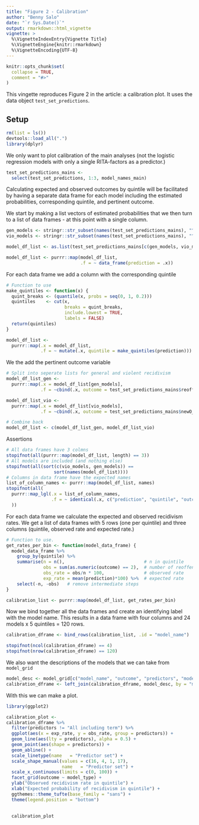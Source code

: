 ```yaml
---
title: "Figure 2 - Calibration"
author: "Benny Salo"
date: "`r Sys.Date()`"
output: rmarkdown::html_vignette
vignette: >
  %\VignetteIndexEntry{Vignette Title}
  %\VignetteEngine{knitr::rmarkdown}
  %\VignetteEncoding{UTF-8}
---
```


```r
knitr::opts_chunk$set(
  collapse = TRUE,
  comment = "#>"
)
```
This vingette reproduces Figure 2 in the article: a calibration plot. It uses the data object `test_set_predictions`.

## Setup
```r
rm(list = ls())
devtools::load_all(".")
library(dplyr)
```

We only want to plot calibration of the main analyses (not the logistic regression models with only a single RITA-factors as a predictor.)

```r
test_set_predictions_mains <- 
  select(test_set_predictions, 1:3, model_names_main)
```



Calculating expected and observed outcomes by quintile will be facilitated by having a separate data frame for each model including the estimated probabilities, corresponding quintile, and pertinent outcome.

We start by making a list vectors of estimated probabilities that we then turn to a list of data frames - at this point with a single column.

```r
gen_models <- stringr::str_subset(names(test_set_predictions_mains), "^gen_")
vio_models <- stringr::str_subset(names(test_set_predictions_mains), "^vio_")

model_df_list <- as.list(test_set_predictions_mains[c(gen_models, vio_models)])

model_df_list <- purrr::map(model_df_list,
                            .f = ~ data_frame(prediction = .x))
```

For each data frame we add a column with the corresponding quintile
```r
# Function to use
make_quintiles <- function(x) {
  quint_breaks <- (quantile(x, probs = seq(0, 1, 0.2)))
  quintiles    <- cut(x, 
                      breaks = quint_breaks, 
                      include.lowest = TRUE, 
                      labels = FALSE)
  return(quintiles)
}

model_df_list <- 
  purrr::map(.x = model_df_list,
             .f = ~ mutate(.x, quintile = make_quintiles(prediction)))
```

We the add the pertinent outcome variable

```r
# Split into seperate lists for general and violent recidivism
model_df_list_gen <- 
  purrr::map(.x = model_df_list[gen_models],
             .f = ~cbind(.x, outcome = test_set_predictions_mains$reoffenceThisTerm))

model_df_list_vio <- 
  purrr::map(.x = model_df_list[vio_models],
             .f = ~cbind(.x, outcome = test_set_predictions_mains$newO_violent))

# Combine back
model_df_list <- c(model_df_list_gen, model_df_list_vio)
```

Assertions
```r
# All data frames have 3 colmns
stopifnot(all(purrr::map(model_df_list, length) == 3))
# All models are included (and nothing else)
stopifnot(all(sort(c(vio_models, gen_models)) == 
                  sort(names(model_df_list))))
# Columns in data frame have the expected names
list_of_column_names <- purrr::map(model_df_list, names)
stopifnot(all(
  purrr::map_lgl(.x = list_of_column_names,
                 .f = ~ identical(.x, c("prediction", "quintile", "outcome")))
  ))

```

For each data frame we calculate the expected and observed recidivism rates. We get a list of data frames with 5 rows (one per quintile) and three columns (quintile, observed rate and expected rate.)

```r
# Function to use. 
get_rates_per_bin <- function(model_data_frame) {
  model_data_frame %>% 
    group_by(quintile) %>% 
    summarise(n = n(),                              # n in quintile
              obs = sum(as.numeric(outcome) == 2),  # number of reoffences
              obs_rate = obs/n * 100,               # observed rate
              exp_rate = mean(prediction)*100) %>%  # expected rate
    select(-n, -obs)   # remove intermediate steps
}

calibration_list <- purrr::map(model_df_list, get_rates_per_bin)

```


Now we bind together all the data frames and create an identifying label with the model name. This results in a data frame with four columns and 24 models x 5 quintiles = 120 rows.

```r
calibration_dframe <- bind_rows(calibration_list, .id = "model_name")

stopifnot(ncol(calibration_dframe) == 4)
stopifnot(nrow(calibration_dframe) == 120)
```
We also want the descriptions of the models that we can take from `model_grid`

```r
model_desc <- model_grid[c("model_name", "outcome", "predictors", "model_type")]
calibration_dframe <- left_join(calibration_dframe, model_desc, by = "model_name")
```

With this we can make a plot.

```r
library(ggplot2)

calibration_plot <-
calibration_dframe %>% 
  filter(predictors != "All including term") %>% 
  ggplot(aes(x = exp_rate, y = obs_rate, group = predictors)) +
  geom_line(aes(lty = predictors), alpha = 0.5) +
  geom_point(aes(shape = predictors)) +
  geom_abline() +
  scale_linetype(name   = "Predictor set") +
  scale_shape_manual(values = c(16, 4, 1, 17),
                     name   = "Predictor set") +
  scale_x_continuous(limits = c(0, 100)) +
  facet_grid(outcome ~ model_type) +
  ylab("Observed recidivism rate in quintile") +
  xlab("Expected probability of recidivism in quintile") +
  ggthemes::theme_tufte(base_family = "sans") +
  theme(legend.position = "bottom")
  

  calibration_plot
```

